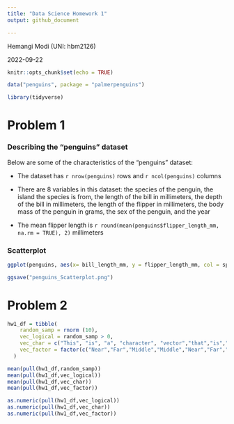 ```yaml
---
title: "Data Science Homework 1"
output: github_document

---
```

Hemangi Modi (UNI: hbm2126)


2022-09-22

```r
knitr::opts_chunk$set(echo = TRUE)
```

```r
data("penguins", package = "palmerpenguins")
```

```r
library(tidyverse)
```

# Problem 1

### Describing the "penguins" dataset

Below are some of the characteristics of the "penguins" dataset:

* The dataset has `r nrow(penguins)` rows and `r ncol(penguins)` columns

* There are 8 variables in this dataset: the species of the penguin, the island the species is from, the length of the bill in millimeters, the depth of the bill in millimeters, the length of the flipper in millimeters, the body mass of the penguin in grams, the sex of the penguin, and the year

* The mean flipper length is `r round(mean(penguins$flipper_length_mm, na.rm = TRUE), 2)` millimeters

### Scatterplot

```r
ggplot(penguins, aes(x= bill_length_mm, y = flipper_length_mm, col = species)) + geom_point()
```

```r
ggsave("penguins_Scatterplot.png")
```

# Problem 2

```r
hw1_df = tibble(
    random_samp = rnorm (10),
    vec_logical = random_samp > 0,
    vec_char = c("This", "is", "a", "character", "vector","that","is","ten","characters","long"),
    vec_factor = factor(c("Near","Far","Middle","Middle","Near","Far","Near","Middle","Far","Near"))
  )
```

```r
mean(pull(hw1_df,random_samp))
mean(pull(hw1_df,vec_logical))
mean(pull(hw1_df,vec_char))
mean(pull(hw1_df,vec_factor))

```

```r
as.numeric(pull(hw1_df,vec_logical))
as.numeric(pull(hw1_df,vec_char))
as.numeric(pull(hw1_df,vec_factor))
```

